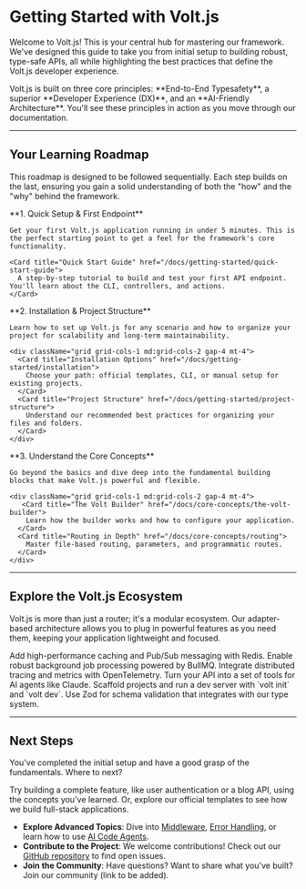 # Getting Started with Volt.js

Welcome to Volt.js! This is your central hub for mastering our framework. We've designed this guide to take you from initial setup to building robust, type-safe APIs, all while highlighting the best practices that define the Volt.js developer experience.

<Callout type="tip" title="Our Philosophy">
  Volt.js is built on three core principles: **End-to-End Typesafety**, a superior **Developer Experience (DX)**, and an **AI-Friendly Architecture**. You'll see these principles in action as you move through our documentation.
</Callout>

---

## Your Learning Roadmap

This roadmap is designed to be followed sequentially. Each step builds on the last, ensuring you gain a solid understanding of both the "how" and the "why" behind the framework.

<Steps>
  <div>
    **1. Quick Setup & First Endpoint** 
    
    Get your first Volt.js application running in under 5 minutes. This is the perfect starting point to get a feel for the framework's core functionality.
    
    <Card title="Quick Start Guide" href="/docs/getting-started/quick-start-guide">
      A step-by-step tutorial to build and test your first API endpoint. You'll learn about the CLI, controllers, and actions.
    </Card>
  </div>
  
  <div>
    **2. Installation & Project Structure**
    
    Learn how to set up Volt.js for any scenario and how to organize your project for scalability and long-term maintainability.
    
    <div className="grid grid-cols-1 md:grid-cols-2 gap-4 mt-4">
      <Card title="Installation Options" href="/docs/getting-started/installation">
        Choose your path: official templates, CLI, or manual setup for existing projects.
      </Card>
      <Card title="Project Structure" href="/docs/getting-started/project-structure">
        Understand our recommended best practices for organizing your files and folders.
      </Card>
    </div>
  </div>
  
  <div>
    **3. Understand the Core Concepts**
    
    Go beyond the basics and dive deep into the fundamental building blocks that make Volt.js powerful and flexible.
    
    <div className="grid grid-cols-1 md:grid-cols-2 gap-4 mt-4">
       <Card title="The Volt Builder" href="/docs/core-concepts/the-volt-builder">
        Learn how the builder works and how to configure your application.
      </Card>
      <Card title="Routing in Depth" href="/docs/core-concepts/routing">
        Master file-based routing, parameters, and programmatic routes.
      </Card>
    </div>
  </div>
</Steps>

---

## Explore the Volt.js Ecosystem

Volt.js is more than just a router; it's a modular ecosystem. Our adapter-based architecture allows you to plug in powerful features as you need them, keeping your application lightweight and focused.

<div className="grid grid-cols-1 md:grid-cols-2 lg:grid-cols-3 gap-4 my-8">
  <Panel title="Store Adapter" href="/docs/getting-started/installation#store-adapter-caching--pubsub">
    Add high-performance caching and Pub/Sub messaging with Redis.
  </Panel>
  <Panel title="Queues Adapter" href="/docs/getting-started/installation#queues-adapter-background-jobs">
    Enable robust background job processing powered by BullMQ.
  </Panel>
  <Panel title="Telemetry Adapter" href="/docs/getting-started/installation#telemetry-adapter-opentelemetry">
    Integrate distributed tracing and metrics with OpenTelemetry.
  </Panel>
  <Panel title="AI Code Agents" href="/docs/code-agents/claude-code">
    Turn your API into a set of tools for AI agents like Claude.
  </Panel>
   <Panel title="CLI Tooling" href="/docs/getting-started/installation#2-use-the-volt-init-cli">
    Scaffold projects and run a dev server with `volt init` and `volt dev`.
  </Panel>
   <Panel title="Validation" href="/docs/getting-started/installation#validation-with-zod">
    Use Zod for schema validation that integrates with our type system.
  </Panel>
</div>

---

## Next Steps

You've completed the initial setup and have a good grasp of the fundamentals. Where to next?

<Callout type="success" title="Ready for a challenge?">
  Try building a complete feature, like user authentication or a blog API, using the concepts you've learned. Or, explore our official templates to see how we build full-stack applications.
</Callout>

- **Explore Advanced Topics**: Dive into [Middleware](/docs/core-concepts/middleware), [Error Handling](/docs/core-concepts/error-handling), or learn how to use [AI Code Agents](/docs/code-agents/claude-code).
- **Contribute to the Project**: We welcome contributions! Check out our [GitHub repository](https://github.com/andeerc/volt.js) to find open issues.
- **Join the Community**: Have questions? Want to share what you've built? Join our community (link to be added).